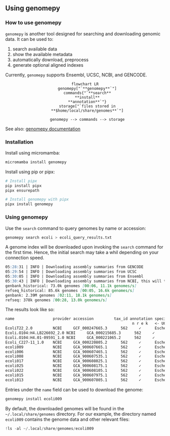 ## Using genomepy

### How to use genomepy

`genomepy` is another tool designed for searching and downloading genomic data. It can be used to:

1. search available data
2. show the available metadata
3. automatically download, preprocess
4. generate optional aligned indexes

Currently, `genomepy` supports Ensembl, UCSC, NCBI, and GENCODE.

<center>

```mermaid
flowchart LR
  genomepy["`**genomepy**`"]
  commands{"`**search**
  **install**
  **annotation**`"}
  storage["`files stored in
  **$home/local/share/genomes**`"]
  
  genomepy --> commands --> storage
```

</center>

See also: [genomepy documentation](https://github.com/vanheeringen-lab/genomepy)

### Installation

Install using micromamba:
```sh
micromamba install genomepy
```

Install using pip or pipx:
```sh
# Install pipx
pip install pipx
pipx ensurepath

# Install genomepy with pipx
pipx install genomepy
```

### Using genomepy

Use the `search` command to query genomes by name or accession:
```sh
genomepy search ecoli > ecoli_query_results.txt
```

A genome index will be downloaded upon invoking the `search` command for the first time. Hence, the initial search may take a whil depending on your connection speed. 

```md
05:28:31 | INFO | Downloading assembly summaries from GENCODE
05:29:54 | INFO | Downloading assembly summaries from UCSC
05:30:05 | INFO | Downloading assembly summaries from Ensembl
05:30:43 | INFO | Downloading assembly summaries from NCBI, this will take a while...
genbank_historical: 73.0k genomes [00:06, 11.1k genomes/s]
refseq_historical: 85.6k genomes [00:05, 16.6k genomes/s]
genbank: 2.39M genomes [02:11, 18.1k genomes/s]
refseq: 378k genomes [00:28, 13.0k genomes/s] 
```

The results look like so:
```md
name                 provider accession         tax_id annotation species                                  other_info                              
                                                        n r e k   <- UCSC options (see help)                                                       
EcoliT22_2.0         NCBI     GCF_000247665.3      562     ✓      Escherichia coli O157:H43 str. T22       BAYGEN                                  
Ecoli.O104:H4.LB226692_2.0 NCBI     GCA_000215685.3      562     ✓      Escherichia coli O104:H4 str. LB226692   Life Technologies                       
Ecoli.O104:H4.01-09591_1.0 NCBI     GCA_000221065.2      562     ✓      Escherichia coli O104:H4 str. 01-09591   Life Technologies                       
Ecoli_C227-11_1.0    NCBI     GCA_000220805.2      562     ✓      Escherichia coli O104:H4 str. C227-11    PacBio                                  
ecoli009             NCBI     GCA_900607665.1      562     ✓      Escherichia coli                         BIOZENTRUM, UNIVERSITY OF BASEL         
ecoli006             NCBI     GCA_900607465.1      562     ✓      Escherichia coli                         BIOZENTRUM, UNIVERSITY OF BASEL         
ecoli008             NCBI     GCA_900607535.1      562     ✓      Escherichia coli                         BIOZENTRUM, UNIVERSITY OF BASEL         
ecoli017             NCBI     GCA_900608025.1      562     ✓      Escherichia coli                         BIOZENTRUM, UNIVERSITY OF BASEL         
ecoli025             NCBI     GCA_900608175.1      562     ✓      Escherichia coli                         BIOZENTRUM, UNIVERSITY OF BASEL         
ecoli022             NCBI     GCA_900608105.1      562     ✓      Escherichia coli                         BIOZENTRUM, UNIVERSITY OF BASEL         
ecoli015             NCBI     GCA_900607975.1      562     ✓      Escherichia coli                         BIOZENTRUM, UNIVERSITY OF BASEL         
ecoli013             NCBI     GCA_900607805.1      562     ✓      Escherichia coli                         BIOZENTRUM, UNIVERSITY OF BASEL       
```

Entries under the `name` field can be used to download the genome:
```sh
genomepy install ecoli009
```

By default, the downloaded genomes will be found in the `~/.local/share/genomes` directory. For our example, the directory named `ecoli009` contains the genome data and other relevant files:

```python
!ls -al ~/.local/share/genomes/ecoli009
```

